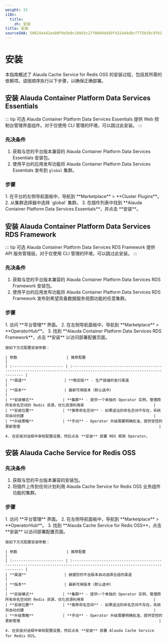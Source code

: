 ```yaml
---
weight: 15
i18n:
  title:
    zh: 安装
title: 安装
sourceSHA: 50824a4d2e480f9e5b0c19843c27f0804dd49f432444d8cf775b39c9f01f4a5c
---
```


# 安装

本指南概述了 Alauda Cache Service for Redis OSS 的安装过程，包括其所需的依赖项。请按顺序执行以下步骤，以确保正确部署。

## 安装 Alauda Container Platform Data Services Essentials

::: tip 可选
Alauda Container Platform Data Services Essentials 提供 Web 控制台管理界面组件。对于仅使用 CLI 管理的环境，可以跳过此安装。
:::

### 先决条件

1. 获取与您的平台版本兼容的 Alauda Container Platform Data Services Essentials 安装包。
2. 使用平台的应用发布功能将 Alauda Container Platform Data Services Essentials 发布到 `global` 集群。

### 步骤

<Tabs>
  <Tab label="Web 控制台">
    1. 在平台的左侧导航面板中，导航到 **Marketplace** > **Cluster Plugins**。
    2. 从集群选择器中选择 `global` 集群。
    3. 在插件列表中找到 **Alauda Container Platform Data Services Essentials**，并点击 **安装**。
  </Tab>
</Tabs>

## 安装 Alauda Container Platform Data Services RDS Framework

::: tip 可选
Alauda Container Platform Data Services RDS Framework 提供 API 服务管理层。对于仅使用 CLI 管理的环境，可以跳过此安装。
:::

### 先决条件

1. 获取与您的平台版本兼容的 Alauda Container Platform Data Services RDS Framework 安装包。
2. 使用平台的应用发布功能将 Alauda Container Platform Data Services RDS Framework 发布到希望具备数据服务视图功能的任意集群。

### 步骤

<Tabs>
  <Tab label="Web 控制台">
    1. 访问 **平台管理** 界面。
    2. 在左侧导航面板中，导航到 **Marketplace** > **OperatorHub**。
    3. 找到 **Alauda Container Platform Data Services RDS Framework**，点击 **安装** 以访问部署配置页面。

    按如下方式配置安装参数：

    | 参数                      | 推荐配置                                                                                                                  |
    | :----------------------- | :---------------------------------------------------------------------------------------------------------------------- |
    | **渠道**                 | **稳定版** - 生产就绪的发行渠道                                                                                        |
    | **版本**                 | 最新可用版本（默认选中）                                                                                              |
    | **安装模式**             | **集群** - 提供一个单独的 Operator 实例，管理跨所有命名空间的 Redis 资源，优化资源利用率                               |
    | **安装位置**             | **推荐命名空间** - 如果适当的命名空间不存在，系统将自动创建                                                          |
    | **升级策略**             | **手动** - Operator 升级需要明确批准，提供受控的更新管理                                                              |

    4. 在安装对话框中审核配置设置，然后点击 **安装** 部署 RDS 框架 Operator。
  </Tab>
</Tabs>

## 安装 Alauda Cache Service for Redis OSS

### 先决条件

1. 获取与您的平台版本兼容的安装包。
2. 将插件上传到任何计划利用 Alauda Cache Service for Redis OSS 业务组件功能的集群。

### 步骤

<Tabs>
  <Tab label="Web 控制台">
    1. 访问 **平台管理** 界面。
    2. 在左侧导航面板中，导航到 **Marketplace** > **OperatorHub**。
    3. 找到 **Alauda Cache Service for Redis OSS**，点击 **安装** 以访问部署配置页面。

    按如下方式配置安装参数：

    | 参数                      | 推荐配置                                                                                                                  |
    | :----------------------- | :---------------------------------------------------------------------------------------------------------------------- |
    | **渠道**                 | 根据您的平台版本自动选择合适的渠道                                                                                    |
    | **版本**                 | 最新可用版本（默认选中）                                                                                              |
    | **安装模式**             | **集群** - 提供一个单独的 Operator 实例，管理跨所有命名空间的 Redis 资源，优化资源利用率                               |
    | **安装位置**             | **推荐命名空间** - 如果适当的命名空间不存在，系统将自动创建                                                          |
    | **升级策略**             | **手动** - Operator 升级需要明确批准，提供受控的更新管理                                                              |

    4. 在安装对话框中审核配置设置，然后点击 **安装** 部署 Alauda Cache Service for Redis OSS。
  </Tab>
</Tabs>
